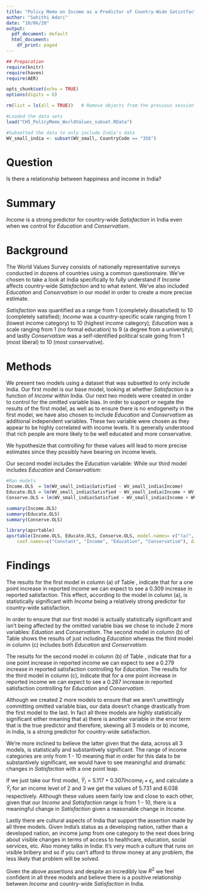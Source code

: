 ```yaml
---
title: "Policy Memo on Income as a Predictor of Country-Wide Satistfaction in India"
author: "Sahithi Adari"
date: "10/06/20"
output:
  pdf_document: default
  html_document:
    df_print: paged
---
```


```r
## Preparation
require(knitr)
require(haven)
require(AER)

opts_chunk$set(echo = TRUE)
options(digits = 6)
```

```r
rm(list = ls(all = TRUE))   # Remove objects from the previous session

```

```r
#Loaded the data sets 
load("CH5_PolicyMemo_WorldValues_subset.RData")

#Subsetted the data to only include India's data
WV_small_india <- subset(WV_small, CountryCode == "356")

```
# Question
Is there a relationship between happiness and income in India? 

# Summary
*Income* is a strong predictor for country-wide *Satisfaction* in India even when we control for *Education* and *Conservatism*. 

# Background
The World Values Survey consists of nationally representative surveys conducted in dozens of countries using a common questionnaire. We've chosen to take a look at India specifically to fully understand if *Income* affects country-wide *Satisfaction* and to what extent. We've also included *Education* and *Conservatism* in our model in order to create a more precise estimate. 

*Satisfaction* was quantified as a range from 1 (completely dissatisfied) to 10 (completely satisfied); *Income* was a country-specific scale ranging from 1 (lowest income category) to 10 (highest income category); *Education* was a scale ranging from 1 (no formal education) to 9 (a degree from a university); and lastly *Conservatism* was a self-identified political scale going from 1 (most liberal) to 10 (most conservative). 

# Methods
We present two models using a dataset that was subsetted to only include India. Our first model is our base model, looking at whether *Satisfaction* is a function of *Income* within India. 
\begin{eqnarray*}
\textit{Satisfaction}_i &=& \beta_0 + \beta_1 \mbox{\emph{Income}}_i + \epsilon_i 
\end{eqnarray*}
Our next two models were created in order to control for the omitted variable bias. In order to support or negate the results of the first model, as well as to ensure there is no endogeneity in the first model, we have also chosen to include *Education* and *Conservatism* as additional independent variables. These two variable were chosen as they appear to be highly correlated with income levels. It is generally understood that rich people are more likely to be well educated and more conservative. 

We hypothesize that controlling for these values will lead to more precise estimates since they possibly have bearing on income levels.

Our second model includes  the *Education* variable: 
\begin{eqnarray*}
\textit{Satisfaction}_i &=& \beta_0 + \beta_1 \mbox{\emph{Income}}_i + \beta_2 \mbox{\emph{Education}}_i + \epsilon_i
\end{eqnarray*}
While our third model includes *Education* and *Conservatism*:
\begin{eqnarray*}
\textit{Satisfaction}_i &=& \beta_0 + \beta_1 \mbox{\emph{Income}}_i + \beta_2 \mbox{\emph{Education}}_i + \beta_3 \mbox{\emph{Conservatism}}_i + \epsilon_i 
\end{eqnarray*}

```r
#Ran models 
Income.OLS 	= lm(WV_small_india$Satisfied ~ WV_small_india$Income)
Educate.OLS = lm(WV_small_india$Satisfied ~ WV_small_india$Income + WV_small_india$Education)
Conserve.OLS = lm(WV_small_india$Satisfied ~ WV_small_india$Income + WV_small_india$Education + WV_small_india$Conserv)

summary(Income.OLS)
summary(Educate.OLS)
summary(Conserve.OLS)

library(apsrtable)
apsrtable(Income.OLS, Educate.OLS, Conserve.OLS, model.names= c("(a)", "(b)", "(c)"), 	
	coef.names=c("Constant", "Income", "Education", "Conservatism"), digits=3)
```

# Findings
\begin{table}[]
\centering
\caption{Data from World Values Survey}
\label{Model}
\begin{tabular}{|l|c|c|c|c|}
\hline
& \multicolumn{ 1 }{ c }{ (a) } & \multicolumn{ 1 }{ c }{ (b) } & \multicolumn{ 1 }{ c }{ (c) }\\ 
\hline
Income  & $0.309$$^*$ & $0.279$$^*$ & $0.287$$^*$ \\
        & (0.016) & (0.017) & (0.017) \\
        & $[t = 19.5]$ & $[t = 16.78]$ & $[t = 16.73]$ \\[4.5pt]
Education & & $0.083$$^*$ & $0.074$$^*$ \\
          & & (0.014) & (0.014) \\
          & &$[t = 6.08]$ &$[t = 5.27]$ \\[4.5pt]
Conservatism & & & $0.124$$^*$ \\
             & & & (0.015) \\
             & & &$[t = 8.07]$ \\[4.5pt]
Constant & $5.117$$^*$ & $4.916$$^*$ & $4.169$$^*$ \\
         & (0.079) & (0.086) & (0.123) \\
         & $[t = 64.4]$ & $[t = 57.40]$ & $[t = 33.99]$ \\[4.5pt]
$N$ & 4010 & 4009 & 3603 \\[4.5pt]
$\hat{\sigma}$ & 2.177 & 2.167 & 2.115 \\[4.5pt]
$R^2$ & 0.087 & 0.095 & 0.118     \\
\hline
\multicolumn{4}{l}{\footnotesize{Standard errors in parentheses}}\\
\multicolumn{4}{l}{\footnotesize{$^*$ indicates significance at $p< 0.05 $}} 
\end{tabular}
\end{table}

The results for the first model in column (a) of Table \ref{Model}, indicate that for a one point increase in reported income we can expect to see a $0.309$ increase in reported satisfaction. This effect, according to the model in column (a), is statistically significant with *Income* being a relatively strong predictor for country-wide satisfaction. 

In order to ensure that our first model is actually statistically significant and isn't being affected by the omitted variable bias we chose to include 2 more variables: *Eduation* and *Conservatism*. The second model in column (b) of Table \ref{Model} shows the results of just including *Education* whereas the third model in column (c) includes both *Education* and *Conservatism*. 

The results for the second model in column (b) of Table \ref{Model}, indicate that for a one point increase in reported income we can expect to see a $0.279$ increase in reported satisfaction controlling for *Education*. The results for the third model in column (c), indicate that for a one point increase in reported income we can expect to see a $0.287$ increase in reported satisfaction controlling for *Education* and *Conservatism*.  

Although we created 2 more models to ensure that we aren't unwittingly committing omitted variable bias, our data doesn't change drastically from the first model to the last. In fact all three models are highly statistically significant either meaning that a) there is another variable in the error term that is the true predictor and therefore, skewing all 3 models or b) income, in India, is a strong predictor for country-wide satisfaction.

We're more inclined to believe the latter given that the data, across all 3 models, is statistically and substantively significant. The range of income categories are only from 1 - 10 meaning that in order for this data to be substantively significant, we would have to see meaningful and dramatic changes in *Satisfaction* with a one point leap. 

If we just take our first model, $\hat{Y}_i = 5.117 + 0.307Income_i + \epsilon_i$, and calculate a $\hat{Y}_i$ for an income level of 2 and 3 we get the values of $5.731$ and $6.038$ respectively. Although these values seem fairly low and close to each other, given that our *Income* and *Satisfaction* range is from 1 - 10, there is a meaningful change in *Satisfaction* given a reasonable change in *Income*. 

Lastly there are cultural aspects of India that support the assertion made by all three models. Given India's status as a developing nation, rather than a developed nation, an income jump from one category to the next does bring about visible changes in terms of access to healthcare, education, social services, etc. Also money talks in India: It's very much a culture that runs on visible bribery and so if you can't afford to throw money at any problem, the less likely that problem will be solved.

Given the above assertions and despite an incredibly low $R^2$ we feel confident in all three models and believe there is a positive relationship between *Income* and country-wide *Satisfaction* in India. 
